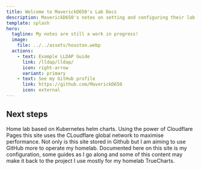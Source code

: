 ```yaml
---
title: Welcome to MaverickD650's Lab Docs
description: MaverickD650's notes on setting and configuring their lab!
template: splash
hero:
  tagline: My notes are still a work in progress!
  image:
    file: ../../assets/houston.webp
  actions:
    - text: Example LLDAP Guide
      link: /lldap/lldap/
      icon: right-arrow
      variant: primary
    - text: See my GitHub profile
      link: https://github.com/MaverickD650
      icon: external
---
```



## Next steps

<CardGrid stagger>
	<Card title="Kubernetes based" icon="seti:config">
		Home lab based on Kubernetes helm charts.
	</Card>
	<Card title="Serverless" icon="cloudflare">
		Using the power of Cloudflare Pages this site uses the CLoudflare global network to maximise performance.
	</Card>
	<Card title="Github centred" icon="github">
		Not only is this site stored in Github but I am aiming to use GitHub more to operate my homelab.
	</Card>
	<Card title="Read the docs" icon="open-book">
		Documented here on this site is my configuration, some guides as I go along and some of this content may make it back to the project I use mostly for my homelab TrueCharts.
	</Card>
</CardGrid>
